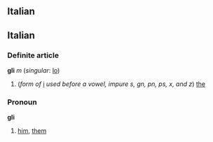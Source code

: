 ==Italian==
==Italian==
===Definite article===
'''gli''' ''m'' (''singular'': [[lo]])

#(''form of'' [[i#Italian|i]] ''used before a vowel, impure s, gn, pn, ps, x, and z'') [[the]]

===Pronoun===
'''gli''' 

# [[him]], [[them]]